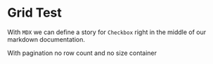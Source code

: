 

# Grid Test

With `MDX` we can define a story for `Checkbox` right in the middle of our
markdown documentation.

<Preview>
    <Story id="x-grid-tests-options--hidden-pagination"  />
</Preview>

With pagination no row count and no size container

<Preview>
    <Story id="x-grid-tests-options--page-size-100" />
</Preview>